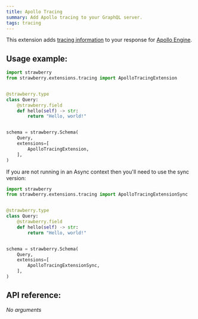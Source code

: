 ```yaml
---
title: Apollo Tracing
summary: Add Apollo tracing to your GraphQL server.
tags: tracing
---
```



This extension adds
[tracing information](https://github.com/apollographql/apollo-tracing) to your
response for [Apollo Engine](https://www.apollographql.com/platform/).

## Usage example:

```python
import strawberry
from strawberry.extensions.tracing import ApolloTracingExtension


@strawberry.type
class Query:
    @strawberry.field
    def hello(self) -> str:
        return "Hello, world!"


schema = strawberry.Schema(
    Query,
    extensions=[
        ApolloTracingExtension,
    ],
)
```

<Note>

If you are not running in an Async context then you'll need to use the sync
version:

```python
import strawberry
from strawberry.extensions.tracing import ApolloTracingExtensionSync


@strawberry.type
class Query:
    @strawberry.field
    def hello(self) -> str:
        return "Hello, world!"


schema = strawberry.Schema(
    Query,
    extensions=[
        ApolloTracingExtensionSync,
    ],
)
```

</Note>

## API reference:

_No arguments_
